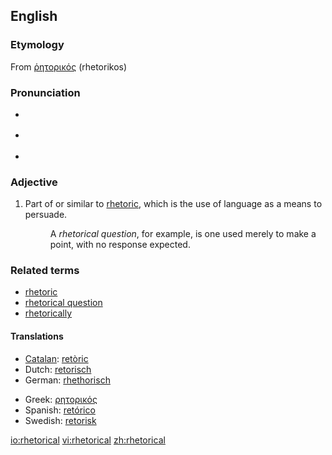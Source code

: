 {{was wotd|2007|February|26}}
==English==

===Etymology===
From {{AGr.}} [[ῥητορικός]] (rhetorikos)

===Pronunciation===
*{{italbrac|[[RP]]}} {{IPA|/rɪˈtɒrɪkəl/ ''or'' /rəˈtɒrɪkəl/}}
*{{italbrac|US}} {{IPA|/rɪˈtɔːrɪkəl/ ''or'' /rəˈtɔːrɪkəl/}}
*{{audio|en-us-rhetorical.ogg|Audio (US)}}

===Adjective===
{{en-adj|-}}

# Part of or similar to [[rhetoric]], which is the use of language as a means to persuade.
#:A ''rhetorical question'', for example, is one used merely to make a point, with no response expected.

===Related terms===
*[[rhetoric]]
*[[rhetorical question]]
*[[rhetorically]]

====Translations====
{{top}}
*[[Catalan]]: [[retòric]]
*Dutch: [[retorisch]]
*German: [[rhethorisch]]
{{mid}}
*Greek: [[ρητορικός]]
*Spanish: [[retórico]]
*Swedish: [[retorisk]]
{{bottom}}

[[io:rhetorical]]
[[vi:rhetorical]]
[[zh:rhetorical]]
